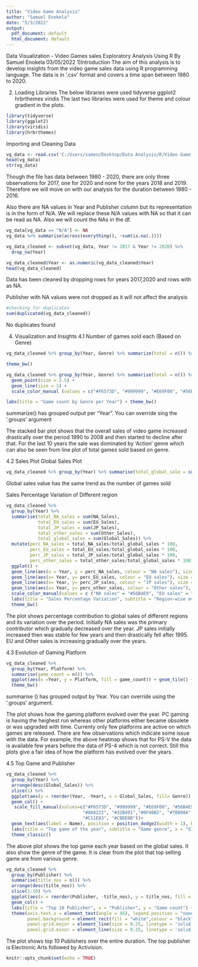 ---
title: "Video Game Analysis"
author: "Samuel Enokela"
date: "5/3/2022"
output:
  pdf_document: default
  html_document: default
---
Data Visualization - Video Games sales
Exploratory Analysis Using R
By Samuel Enokela
03/05/2022
1)Introduction
The aim of this analysis is to develop insights from the video game sales data using R programming language. The data is in '.csv' format and covers a time span between 1980 to 2020.

2) Loading Libraries
The below libraries were used
tidyverse
ggplot2
hrbrthemes
viridis
The last two libraries were used for theme and colour gradient in the plots.

```{r}
library(tidyverse)
library(ggplot2)
library(viridis)
library(hrbrthemes)
```

Importing and Cleaning Data

```{r}
vg_data <- read.csv('C:/Users/samen/Desktop/Data Analysis/R/Video Game Analysis/vgsales.csv')
head(vg_data)
str(vg_data)

```
Though the file has data between 1980 - 2020, there are only three observations for 2017, one for 2020 and none for the years 2018 and 2019. Therefore we will move on with our analysis for the duration between 1980 - 2016.

Also there are NA values in Year and Publisher column but its representation is in the form of N/A. We will replace these N/A values with NA so that it can be read as NA. Also we will count the NAs in the df.

```{r}
vg_data[vg_data == "N/A"] <- NA
vg_data %>% summarise(across(everything(), ~sum(is.na(.))))
```

```{r}
vg_data_cleaned <- subset(vg_data, Year != 2017 & Year != 2020) %>%
  drop_na(Year)

vg_data_cleaned$Year <- as.numeric(vg_data_cleaned$Year)
head(vg_data_cleaned)
```

Data has been cleaned by dropping rows for years 2017,2020 and rows with as NA.

Publisher with NA values were not dropped as it will not affect the analysis

```{r}
#checking for duplicates
sum(duplicated(vg_data_cleaned))

```
No duplicates found


4. Visualization and Insights
4.1 Number of games sold each (Based on Genre)
```{r}
vg_data_cleaned %>% group_by(Year, Genre) %>% summarize(total = n()) %>% ggplot(aes(x = Year, y =total, fill = Genre)) + geom_bar(position = "stack", stat = "identity") + scale_fill_viridis(discrete = T) + labs(tittle = "Total games per year stacked" , y = "Count")

theme_bw()
```

```{r}
vg_data_cleaned %>% group_by(Year, Genre) %>% summarise(total = n()) %>% ggplot(aes(x = Year, y = total, color = Genre)) + 
  geom_point(size = 2.5) + 
  geom_line(size = 1) + 
  scale_color_manual (values = c("#F6573D", "#999999", "#E69F00", "#56B4E9", "#79605B", "#0A8222", "#32B491","#0F40B2", "#7B808A", "#9D29D6","#C11E83", "#CBDE0B"))

labs(title = "Game count by Genre per Year") + theme_bw()
```

summarize() has grouped output per "Year". You can override sing the '.groups' argument

The stacked bar plot shows that the overall sales of video game increased drastically over the period 1990 to 2008 and then started to decline after that. For the last 10 years the sale was dominated by 'Action' genre which can also be seen from line plot of total games sold based on genre.


4.2 Sales Plot
Global Sales Plot

```{r}
vg_data_cleaned %>% group_by(Year) %>% summarise(total_global_sale = sum(Global_Sales)) %>% ggplot(aes(x = Year, y = total_global_sale, fill = I("#0A8222"))) + geom_col() + labs(title = "Global Sale", subtitle = "In million $", y = "Sale in Millions $") + theme_bw()

```
Global sales value has the same trend as the number of games sold

Sales Percentage Variation of Different region

```{r}
vg_data_cleaned %>% 
  group_by(Year) %>% 
  summarise(total_NA_sales = sum(NA_Sales),
            total_EU_sales = sum(EU_Sales),
            total_JP_sales = sum(JP_Sales),
            total_other_sales = sum(Other_Sales),
            total_global_sales = sum(Global_Sales)) %>% 
  mutate(perc_NA_sales = total_NA_sales/total_global_sales * 100,
         perc_EU_sales = total_EU_sales/total_global_sales * 100,
         perc_JP_sales = total_JP_sales/total_global_sales * 100,
         perc_other_sales = total_other_sales/total_global_sales * 100) %>% 
  ggplot() +
  geom_line(aes(x = Year, y = perc_NA_sales, colour = "NA sales"), size = 1) +
  geom_line(aes(x= Year, y= perc_EU_sales, colour = "EU sales"), size = 1) +
  geom_line(aes(x= Year, y= perc_JP_sales, colour = "JP sales"), size = 1) +
  geom_line(aes(x= Year, y= perc_other_sales, colour = "Other sales"), size = 1) +
  scale_color_manual(values = c ("NA sales" = "#56B4E9", "EU sales" = "#0F40B2", "JP sales" = "#C11E83", "Other sales" = "#0A8222")) +
  labs(title = "Sales Percentage Variation", subtitle = "Region-wise over the year ", y = "Perc(%)", colour = "Percentage") +
  theme_bw()
```
The plot shows percentage contribution to global sales of different regions and its variation over the period. Initially NA sales was the primary contributor which gradually decreased over the year. JP sales initially increased then was stable for few years and then drastically fell after 1995. EU and Other sales is increasing gradually over the years.

4.3 Evolution of Gaming Platform
```{r}
vg_data_cleaned %>%
  group_by(Year, Platform) %>%
  summarise(game_count = n()) %>%
  ggplot(aes(x =Year, y = Platform, fill = game_count)) + geom_tile() + scale_fill_viridis(discrete = FALSE) + labs (title = "Platform heatmap over years", fill = "Game count")+
  theme_bw()
```
summarise () has grouped output by Year. You can override using the '.groups' argument.

The plot shows how the gaming platform evolved over the year. PC gaming is having the heighest run whereas other platforms either became obsolete or was upgraded with time. Currenty only few platforms are active on which games are released. There are few observations which indicate some issue with the data. For example, the above heatmap shows that for PS-V the data is available few years before the data of PS-4 which is not correct. Still this plots give a fair idea of how the platform has evolved over the years.


4.5 Top Game and Publisher
```{r}
vg_data_cleaned %>%
  group_by(Year) %>%
  arrange(desc(Global_Sales)) %>%
  slice(1) %>%
  ggplot(aes(y = reorder(Year, -Year), x = Global_Sales, fill= Genre)) +
  geom_col() + 
   scale_fill_manual(values=c("#F6573D", "#999999", "#E69F00", "#56B4E9", "#79605B", 
                             "#0A8222", "#32B491","#0F40B2", "#7B808A", "#9D29D6",
                             "#C11E83", "#CBDE0B"))+
  geom_text(aes(label = Name), position = position_dodge2(width = 1), hjust = -0.05, vjust = 0.3) +
  labs(title = "Top game of the year", subtitle = "Game genre", x = "Global Sales",y ="Year") +
  theme_classic()

```

The above plot shows the top game each year based on the global sales. It also show the genre of the game. It is clear from the plot that top selling game are from various genre.

```{r}
vg_data_cleaned %>% 
  group_by(Publisher) %>% 
  summarise(title_nos = n()) %>% 
  arrange(desc(title_nos)) %>% 
  slice(1:10) %>% 
  ggplot(aes(x = reorder(Publisher, -title_nos), y = title_nos, fill = Publisher)) +
  geom_col() +
  labs(title = "Top 10 Publisher", x = "Publisher", y = "Game count") +
  theme(axis.text.x = element_text(angle = 45), legend.position = "none",
        panel.background = element_rect(fill = "white",colour = "black",size = 0.5, linetype = "solid"),
        panel.grid.major = element_line(size = 0.25, linetype = 'solid',colour = "grey"), 
        panel.grid.minor = element_line(size = 0.25, linetype = 'solid',colour = "grey"))
```

The plot shows top 10 Publishers over the entire duration. The top publisher is Electronic Arts followed by Activision.
```{r setup, include=FALSE}
knitr::opts_chunk$set(echo = TRUE)
```


